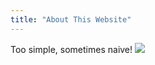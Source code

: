 ```yaml
---
title: "About This Website"
---
```


Too simple, sometimes naive!
![](https://cdn.theatlantic.com/static/mt/assets/jamesfallows/15371_Jiang-Zemin.jpg)
 
 
 
 